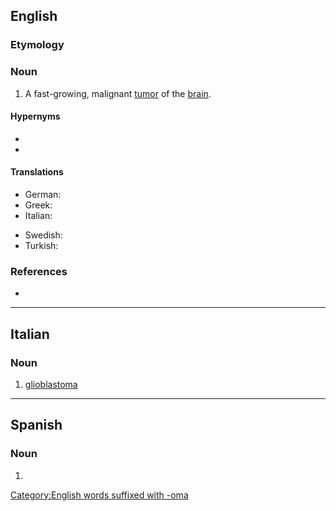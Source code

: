 ==English==

===Etymology===
{{prefix|en|glio|blastoma}}

===Noun===
{{en-noun|s|glioblastomata}}

# A fast-growing, malignant [[tumor]] of the [[brain]].

====Hypernyms====
* {{l|en|blastoma}}
* {{l|en|tumor}}

====Translations====
{{trans-top|fast-growing tumor of the brain}}
* German: {{t|de|Glioblastom|n}}
* Greek: {{t+|el|γλοιοβλάστωμα|n|sc=Grek}}
* Italian: {{t+|it|glioblastoma|m}}
{{trans-mid}}
* Swedish: {{t|sv|glioblastom|c}}
* Turkish: {{t|tr|glioblastom}}
{{trans-bottom}}

===References===
* {{pedia}}

[[Category:English words suffixed with -oma]]

----

==Italian==

===Noun===
{{wikipedia|lang=it}}
{{it-noun|m}}

# {{lb|it|oncology}} [[#English|glioblastoma]]

----

==Spanish==

===Noun===
{{es-noun|m}}

# {{l|en|glioblastoma}}